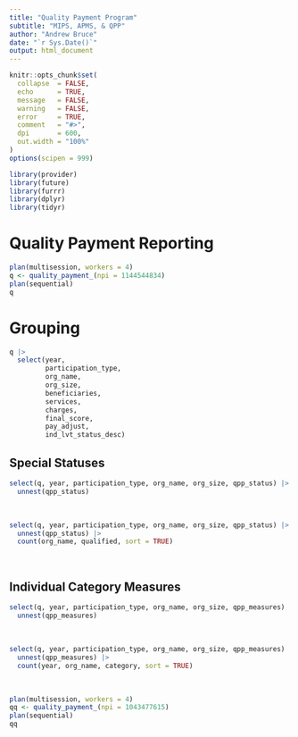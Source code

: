 ```yaml
---
title: "Quality Payment Program"
subtitle: "MIPS, APMS, & QPP"
author: "Andrew Bruce"
date: "`r Sys.Date()`"
output: html_document
---
```


```r
knitr::opts_chunk$set(
  collapse  = FALSE,
  echo      = TRUE, 
  message   = FALSE, 
  warning   = FALSE,
  error     = TRUE,
  comment   = "#>",
  dpi       = 600, 
  out.width = "100%"
)
options(scipen = 999)
```

```r
library(provider)
library(future)
library(furrr)
library(dplyr)
library(tidyr)
```

# Quality Payment Reporting

```r
plan(multisession, workers = 4)
q <- quality_payment_(npi = 1144544834)
plan(sequential)
q
```


# Grouping 

```r
q |> 
  select(year, 
         participation_type,
         org_name,
         org_size,
         beneficiaries,
         services,
         charges,
         final_score,
         pay_adjust,
         ind_lvt_status_desc)
```



## Special Statuses

```r
select(q, year, participation_type, org_name, org_size, qpp_status) |> 
  unnest(qpp_status)
```

<br>

```r
select(q, year, participation_type, org_name, org_size, qpp_status) |> 
  unnest(qpp_status) |> 
  count(org_name, qualified, sort = TRUE)
```

<br>

## Individual Category Measures

```r
select(q, year, participation_type, org_name, org_size, qpp_measures) |>
  unnest(qpp_measures)
```


<br>

```r
select(q, year, participation_type, org_name, org_size, qpp_measures) |>
  unnest(qpp_measures) |> 
  count(year, org_name, category, sort = TRUE)
```

<br>

```r
plan(multisession, workers = 4)
qq <- quality_payment_(npi = 1043477615)
plan(sequential)
qq
```

